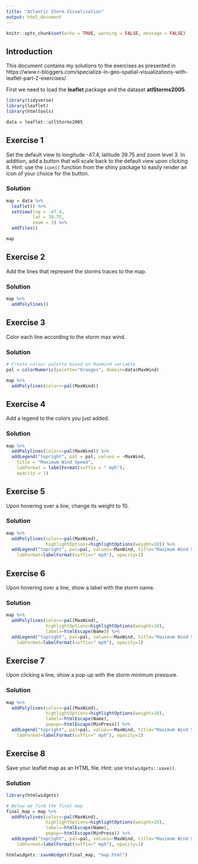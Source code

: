 ```yaml
---
title: "Atlantic Storm Visualisation"
output: html_document
---
```


```r
knitr::opts_chunk$set(echo = TRUE, warning = FALSE, message = FALSE)
```

## Introduction

This document contains my solutions to the exercises as presented in https://www.r-bloggers.com/specialize-in-geo-spatial-visualizations-with-leaflet-part-2-exercises/.

First we need to load the **leaflet** package and the dataset **atlStorms2005**.

```r
library(tidyverse)
library(leaflet)
library(htmltools)

data = leaflet::atlStorms2005
```

## Exercise 1

Set the default view to longitude -47.4, latitude 39.75 and zoom level 3.
In addition, add a button that will scale back to the default view upon clicking it.
Hint: use the `icon()` function from the shiny package to easily render an icon of your choice for the button.

### Solution

```r
map = data %>%
  leaflet() %>%
  setView(lng = -47.4,
          lat = 39.75,
          zoom = 3) %>%
  addTiles()

map
```

## Exercise 2

Add the lines that represent the storms traces to the map.

### Solution

```r
map %>%
  addPolylines()
```

## Exercise 3

Color each line according to the storm max wind.

### Solution

```r
# Create colour palette based on MaxWind variable
pal = colorNumeric(palette="Oranges", domain=data$MaxWind)

map %>%
  addPolylines(color=~pal(MaxWind))
```

## Exercise 4

Add a legend to the colors you just added.

### Solution

```r
map %>%
  addPolylines(color=~pal(MaxWind)) %>%
  addLegend("topright", pal = pal, values = ~MaxWind,
    title = "Maximum Wind Speed",
    labFormat = labelFormat(suffix = " mph"),
    opacity = 1)
```

## Exercise 5

Upon hovering over a line, change its weight to 10.

### Solution

```r
map %>%
  addPolylines(color=~pal(MaxWind),
               highlightOptions=highlightOptions(weight=10)) %>%
  addLegend("topright", pal=pal, values=~MaxWind, title="Maximum Wind Speed",
    labFormat=labelFormat(suffix=" mph"), opacity=1)
```

## Exercise 6

Upon hovering over a line, show a label with the storm name.

### Solution

```r
map %>%
  addPolylines(color=~pal(MaxWind),
               highlightOptions=highlightOptions(weight=10),
               label=~htmlEscape(Name)) %>%
  addLegend("topright", pal=pal, values=~MaxWind, title="Maximum Wind Speed",
    labFormat=labelFormat(suffix=" mph"), opacity=1)
```

## Exercise 7

Upon clicking a line, show a pop-up with the storm minimum pressure.

### Solution

```r
map %>%
  addPolylines(color=~pal(MaxWind),
               highlightOptions=highlightOptions(weight=10),
               label=~htmlEscape(Name),
               popup=~htmlEscape(MinPress)) %>%
  addLegend("topright", pal=pal, values=~MaxWind, title="Maximum Wind Speed",
    labFormat=labelFormat(suffix=" mph"), opacity=1)
```

## Exercise 8

Save your leaflet map as an HTML file.
Hint: use `htmlwidgets::save()`.

### Solution

```r
library(htmlwidgets)

# Below we find the final map
final_map = map %>%
  addPolylines(color=~pal(MaxWind),
               highlightOptions=highlightOptions(weight=10),
               label=~htmlEscape(Name),
               popup=~htmlEscape(MinPress)) %>%
  addLegend("topright", pal=pal, values=~MaxWind, title="Maximum Wind Speed",
    labFormat=labelFormat(suffix=" mph"), opacity=1)

htmlwidgets::saveWidget(final_map, "map.html")
```
